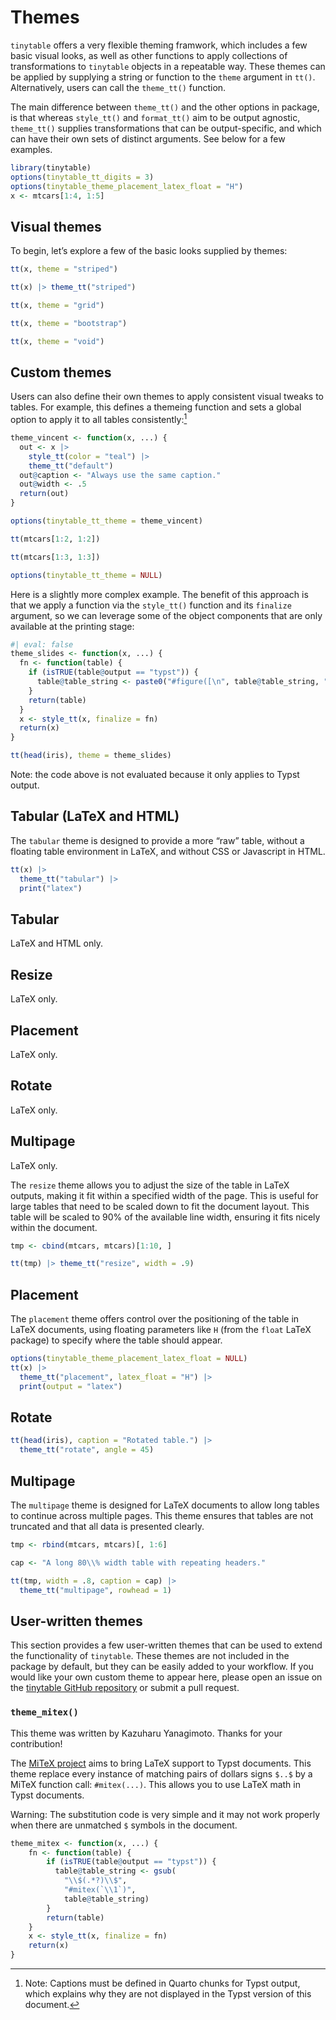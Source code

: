# Themes

```{=html}
<script id="MathJax-script" async src="https://cdn.jsdelivr.net/npm/mathjax@3/es5/tex-mml-chtml.js"></script>
<script>
MathJax = {
  tex: {
    inlineMath: [['$', '$'], ['\\(', '\\)']]
  },
  svg: {
    fontCache: 'global'
  }
};
</script>
```

`tinytable` offers a very flexible theming framwork, which includes a few basic visual looks, as well as other functions to apply collections of transformations to `tinytable` objects in a repeatable way. These themes can be applied by supplying a string or function to the `theme` argument in `tt()`. Alternatively, users can call the `theme_tt()` function.

The main difference between `theme_tt()` and the other options in package, is that whereas `style_tt()` and `format_tt()` aim to be output agnostic, `theme_tt()` supplies transformations that can be output-specific, and which can have their own sets of distinct arguments. See below for a few examples.

```r
library(tinytable)
options(tinytable_tt_digits = 3)
options(tinytable_theme_placement_latex_float = "H")
x <- mtcars[1:4, 1:5]
```

## Visual themes

To begin, let's explore a few of the basic looks supplied by themes:

```r
tt(x, theme = "striped")

tt(x) |> theme_tt("striped")
```

```r
tt(x, theme = "grid")
```

```r
tt(x, theme = "bootstrap")
```


::: {.content-visible when-format="pdf"}
```r
tt(x, theme = "void")
```
:::


## Custom themes

Users can also define their own themes to apply consistent visual tweaks to tables. For example, this defines a themeing function and sets a global option to apply it to all tables consistently:^[Note: Captions must be defined in Quarto chunks for Typst output, which explains why they are not displayed in the Typst version of this document.]

```r
theme_vincent <- function(x, ...) {
  out <- x |> 
    style_tt(color = "teal") |>
    theme_tt("default")
  out@caption <- "Always use the same caption."
  out@width <- .5
  return(out)
}

options(tinytable_tt_theme = theme_vincent)

tt(mtcars[1:2, 1:2])

tt(mtcars[1:3, 1:3])

options(tinytable_tt_theme = NULL)
```


Here is a slightly more complex example. The benefit of this approach is that we apply a function via the `style_tt()` function and its `finalize` argument, so we can leverage some of the object components that are only available at the printing stage:

```r
#| eval: false
theme_slides <- function(x, ...) {
  fn <- function(table) {
    if (isTRUE(table@output == "typst")) {
      table@table_string <- paste0("#figure([\n", table@table_string, "\n])")
    }
    return(table)
  }
  x <- style_tt(x, finalize = fn)
  return(x)
}

tt(head(iris), theme = theme_slides)
```

Note: the code above is not evaluated because it only applies to Typst output.


::: {.content-visible unless-format="typst"}
## Tabular (LaTeX and HTML)

The `tabular` theme is designed to provide a more "raw" table, without a floating table environment in LaTeX, and without CSS or Javascript in HTML. 

```r
tt(x) |>
  theme_tt("tabular") |>
  print("latex")
```
:::
::: {.content-visible when-format="typst"}
## Tabular 
LaTeX and HTML only.
:::

::: {.content-visible unless-format="pdf"}
## Resize
LaTeX only.

## Placement
LaTeX only.

## Rotate
LaTeX only.

## Multipage
LaTeX only.
:::

::: {.content-hidden unless-format="pdf"}
The `resize` theme allows you to adjust the size of the table in LaTeX outputs, making it fit within a specified width of the page. This is useful for large tables that need to be scaled down to fit the document layout. This table will be scaled to 90% of the available line width, ensuring it fits nicely within the document.

```r
tmp <- cbind(mtcars, mtcars)[1:10, ]

tt(tmp) |> theme_tt("resize", width = .9)
```

## Placement

The `placement` theme offers control over the positioning of the table in LaTeX documents, using floating parameters like `H` (from the `float` LaTeX package) to specify where the table should appear.

```r
options(tinytable_theme_placement_latex_float = NULL)
tt(x) |>
  theme_tt("placement", latex_float = "H") |>
  print(output = "latex")
```

## Rotate

```r
tt(head(iris), caption = "Rotated table.") |>
  theme_tt("rotate", angle = 45)
```

## Multipage

The `multipage` theme is designed for LaTeX documents to allow long tables to continue across multiple pages. This theme ensures that tables are not truncated and that all data is presented clearly.

```r
tmp <- rbind(mtcars, mtcars)[, 1:6]

cap <- "A long 80\\% width table with repeating headers."

tt(tmp, width = .8, caption = cap) |>
  theme_tt("multipage", rowhead = 1)
```
:::

## User-written themes

This section provides a few user-written themes that can be used to extend the functionality of `tinytable`. These themes are not included in the package by default, but they can be easily added to your workflow. If you would like your own custom theme to appear here, please open an issue on the [tinytable GitHub repository](https://github.com/vincentarelbundock/tinytable/issues) or submit a pull request.

### `theme_mitex()`

This theme was written by Kazuharu Yanagimoto. Thanks for your contribution!

The [MiTeX project](https://typst.app/universe/package/mitex/) aims to bring LaTeX support to Typst documents. This theme replace every instance of matching pairs of dollars signs `$..$`  by a MiTeX function call: `#mitex(...)`. This allows you to use LaTeX math in Typst documents.

Warning: The substitution code is very simple and it may not work properly when there are unmatched `$` symbols in the document.

```r
theme_mitex <- function(x, ...) {
    fn <- function(table) {
        if (isTRUE(table@output == "typst")) {
          table@table_string <- gsub(
            "\\$(.*?)\\$",
            "#mitex(`\\1`)",
            table@table_string)
        }
        return(table)
    }
    x <- style_tt(x, finalize = fn)
    return(x)
}
```
